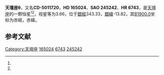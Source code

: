 {{Starbox begin
| name = 天壇座θ
}}
{{Starbox observe
| epoch = [[J2000.0|J2000.0]]
| constell = [[天壇座|天壇座]]<ref name=SIMBAD>{{cite web
 | url=http://simbad.u-strasbg.fr/simbad/sim-id?Ident=HR+6743
 | title=Pulsating variable Star
 | publisher=Centre de Données astronomiques de Strasbourg
 | work=SIMBAD
 | accessdate=2012-07-13
 | archive-date=2019-09-23
 | archive-url=https://web.archive.org/web/20190923203539/http://simbad.u-strasbg.fr/simbad/sim-id?Ident=HR+6743
 | dead-url=no
 }}</ref><ref name=DATA>{{cite web
 | url=http://vizier.u-strasbg.fr/viz-bin/VizieR-5?-out.add=.&-source=5050&-corr=PK=HR&-out.max=9999&HR=6743
 | title=VizieR Detailed Page
 | accessdate=2012-07-13
 | archive-date=2016-03-04
 | archive-url=https://web.archive.org/web/20160304211302/http://vizier.u-strasbg.fr/viz-bin/VizieR-5?-out.add=.&-source=5050&-corr=PK=HR&-out.max=9999&HR=6743
 | dead-url=no
 }}</ref>
| 星官 = 
| ra = {{RA|18|6|37.9}}<ref name=SIMBAD /><ref name=DATA />
| dec = {{DEC|-50|5|30}}<ref name=SIMBAD /><ref name=DATA />
| appmag_v = 3.66<ref name=SIMBAD /><ref name=DATA />
}}
{{Starbox character
| class = B2Ib<ref name=SIMBAD /><ref name=DATA />
| b-v = -0.08<ref name=SIMBAD /><ref name=DATA />
| u-b = -0.85<ref name=SIMBAD /><ref name=DATA />
| r-i = <ref name=SIMBAD /><ref name=DATA />
| variable = 
}}
{{Starbox astrometry
| radial_v = -0.85
| prop_mo_ra = 3
| parallax = 
| p_error = 
}}
{{Starbox catalog
| names =CD-5011720，[[SAO星表|SAO]] 245242，[[HD星表|HD]] 165024，[[HR星表|HR]] 6743}}
{{Starbox reference |Simbad=HR+6743}}
{{Starbox end}}

'''天壇座θ'''，又名'''CD-5011720'''，'''HD 165024'''、'''SAO 245242'''、'''HR 6743'''，是[[天壇座|天壇座]]的一颗恒星<ref name=SIMBAD /><ref name=DATA />，视星等为3.66，位于[[銀道座標系|銀經]]343.33，[[銀道座標系|銀緯]]-13.82，其[[B1900.0|B1900.0]]坐标为赤經{{RA|17|58|50.7}}，赤緯{{DEC|-50|-13.82|52}}。

== 参考文献 ==
{{reflist}}

{{star-stub}}

{{天壇座恒星}}
[[Category:天壇座|Category:天壇座]]
[[Category:HD和HDE天體|165024]]
[[Category:HR天體|6743]]
[[Category:SAO天體|245242]]